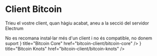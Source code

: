 

# Client Bitcoin

Trieu el vostre client, quan hàgiu acabat, aneu a la secció del servidor
Electrum

<Callout type="warning">
No es recomana instal·lar més d'un client i no és compatible, no donem suport
</Callout>

<Cards>
    <Card
        icon={<FaBitcoin />}
        title="Bitcoin Core"
        href="bitcoin-client/bitcoin-core"
    />
    <Card
        icon={<GiKnot />}
        title="Bitcoin Knots"
        href="bitcoin-client/bitcoin-knots"
    />
</Cards>
